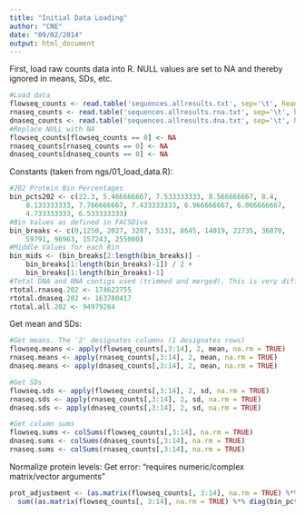 ```yaml
---
title: "Initial Data Loading"
author: "CNE"
date: "09/02/2014"
output: html_document
---
```


First, load raw counts data into R. NULL values are set to NA and thereby ignored in means, SDs, etc. 
```r
#Load data
flowseq_counts <- read.table('sequences.allresults.txt', sep='\t', header=TRUE)
rnaseq_counts <- read.table('sequences.allresults.rna.txt', sep='\t', header=TRUE)
dnaseq_counts <- read.table('sequences.allresults.dna.txt', sep='\t', header=TRUE)
#Replace NULL with NA
flowseq_counts[flowseq_counts == 0] <- NA
rnaseq_counts[rnaseq_counts == 0] <- NA
dnaseq_counts[dnaseq_counts == 0] <- NA
```

Constants (taken from ngs/01_load_data.R):
```r
#202 Protein Bin Percentages
bin_pcts202 <- c(22.3, 5.466666667, 7.533333333, 8.566666667, 8.4, 
    8.133333333, 7.766666667, 7.433333333, 6.966666667, 6.066666667, 
    4.733333333, 6.533333333)
#Bin Values as defined in FACSDiva
bin_breaks <- c(0,1250, 2027, 3287, 5331, 8645, 14019, 22735, 36870, 
    59791, 96963, 157243, 255000)
#Middle Values for each Bin
bin_mids <- (bin_breaks[2:length(bin_breaks)] - 
    bin_breaks[1:length(bin_breaks)-1]) / 2 + 
    bin_breaks[1:length(bin_breaks)-1]
#Total DNA and RNA contigs used (trimmed and merged). This is very different from what Dan uses!
rtotal.rnaseq.202 <- 174622755
rtotal.dnaseq.202 <- 163700417
rtotal.all.202 <- 94979284
```

Get mean and SDs:
```r
#Get means. The '2' designates columns (1 designates rows)
flowseq.means <- apply(flowseq_counts[,3:14], 2, mean, na.rm = TRUE)
rnaseq.means <- apply(rnaseq_counts[,3:14], 2, mean, na.rm = TRUE)
dnaseq.means <- apply(dnaseq_counts[,3:14], 2, mean, na.rm = TRUE)

#Get SDs
flowseq.sds <- apply(flowseq_counts[,3:14], 2, sd, na.rm = TRUE)
rnaseq.sds <- apply(rnaseq_counts[,3:14], 2, sd, na.rm = TRUE)
dnaseq.sds <- apply(dnaseq_counts[,3:14], 2, sd, na.rm = TRUE)

#Get column sums
flowseq.sums <- colSums(flowseq_counts[,3:14], na.rm = TRUE)
dnaseq.sums <- colSums(dnaseq_counts[,3:14], na.rm = TRUE)
rnaseq.sums <- colSums(rnaseq_counts[,3:14], na.rm = TRUE)
```


Normalize protein levels:
Get error: "requires numeric/complex matrix/vector arguments"
```r
prot_adjustment <- (as.matrix(flowseq_counts[, 3:14], na.rm = TRUE) %*% diag(bin_pcts202 / flowseq.sums))  / 
  sum((as.matrix(flowseq_counts[, 3:14], na.rm = TRUE) %*% diag(bin_pcts202 / flowseq.sums)), na.rm = TRUE)
```


